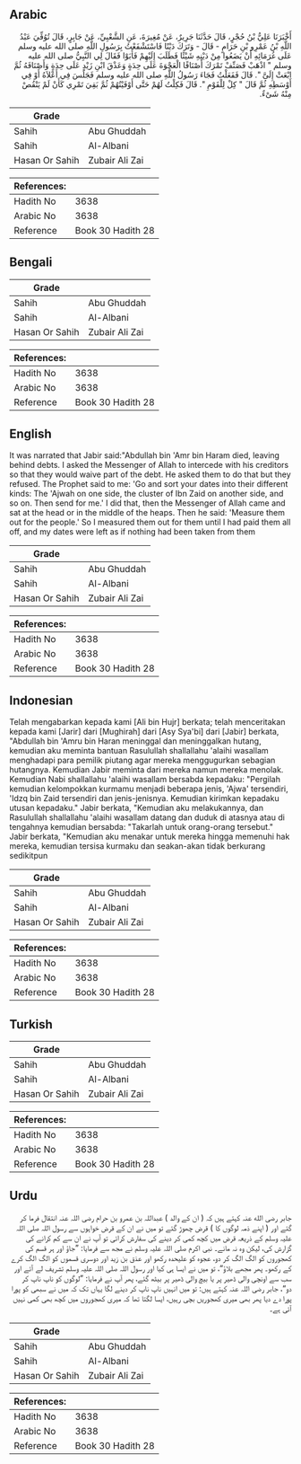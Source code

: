 ## Arabic


<div dir="rtl" lang="ar" style={{fontSize:'larger',backgroundColor:'#f8f9fa',padding:20}}>
أَخْبَرَنَا عَلِيُّ بْنُ حُجْرٍ، قَالَ حَدَّثَنَا جَرِيرٌ، عَنْ مُغِيرَةَ، عَنِ الشَّعْبِيِّ، عَنْ جَابِرٍ، قَالَ تُوُفِّيَ عَبْدُ اللَّهِ بْنُ عَمْرِو بْنِ حَرَامٍ - قَالَ - وَتَرَكَ دَيْنًا فَاسْتَشْفَعْتُ بِرَسُولِ اللَّهِ صلى الله عليه وسلم عَلَى غُرَمَائِهِ أَنْ يَضَعُوا مِنْ دَيْنِهِ شَيْئًا فَطَلَبَ إِلَيْهِمْ فَأَبَوْا فَقَالَ لِي النَّبِيُّ صلى الله عليه وسلم ‏"‏ اذْهَبْ فَصَنِّفْ تَمْرَكَ أَصْنَافًا الْعَجْوَةَ عَلَى حِدَةٍ وَعَذْقَ ابْنِ زَيْدٍ عَلَى حِدَةٍ وَأَصْنَافَهُ ثُمَّ ابْعَثْ إِلَىَّ ‏"‏‏.‏ قَالَ فَفَعَلْتُ فَجَاءَ رَسُولُ اللَّهِ صلى الله عليه وسلم فَجَلَسَ فِي أَعْلاَهُ أَوْ فِي أَوْسَطِهِ ثُمَّ قَالَ ‏"‏ كِلْ لِلْقَوْمِ ‏"‏‏.‏ قَالَ فَكِلْتُ لَهُمْ حَتَّى أَوْفَيْتُهُمْ ثُمَّ بَقِيَ تَمْرِي كَأَنْ لَمْ يَنْقُصْ مِنْهُ شَىْءٌ‏.‏
</div>
<div style={{backgroundColor:'#f8f9fa',padding:20, marginBottom: 10}}><table> <thead> <tr> <th>Grade</th> <th></th> </tr> </thead> <tbody> <tr><td>Sahih</td><td>Abu Ghuddah</td></tr><tr><td>Sahih</td><td>Al-Albani</td></tr><tr><td>Hasan Or Sahih</td><td>Zubair Ali Zai</td></tr></tbody></table><table> <thead> <tr> <th>References:</th> <th></th> </tr> </thead> <tbody><tr><td>Hadith No</td><td>3638</td></tr><tr><td>Arabic No</td><td>3638</td></tr><tr><td>Reference</td><td>Book 30 Hadith 28</td></tr></tbody></table></div>

## Bengali


<div dir="ltr" lang="bn" style={{fontSize:'larger',backgroundColor:'#f8f9fa',padding:20}}>

</div>
<div style={{backgroundColor:'#f8f9fa',padding:20, marginBottom: 10}}><table> <thead> <tr> <th>Grade</th> <th></th> </tr> </thead> <tbody> <tr><td>Sahih</td><td>Abu Ghuddah</td></tr><tr><td>Sahih</td><td>Al-Albani</td></tr><tr><td>Hasan Or Sahih</td><td>Zubair Ali Zai</td></tr></tbody></table><table> <thead> <tr> <th>References:</th> <th></th> </tr> </thead> <tbody><tr><td>Hadith No</td><td>3638</td></tr><tr><td>Arabic No</td><td>3638</td></tr><tr><td>Reference</td><td>Book 30 Hadith 28</td></tr></tbody></table></div>

## English


<div dir="ltr" lang="en" style={{fontSize:'larger',backgroundColor:'#f8f9fa',padding:20}}>
It was narrated that Jabir said:"Abdullah bin 'Amr bin Haram died, leaving behind debts. I asked the Messenger of Allah to intercede with his creditors so that they would waive part of the debt. He asked them to do that but they refused. The Prophet said to me: 'Go and sort your dates into their different kinds: The 'Ajwah on one side, the cluster of Ibn Zaid on another side, and so on. Then send for me.' I did that, then the Messenger of Allah came and sat at the head or in the middle of the heaps. Then he said: 'Measure them out for the people.' So I measured them out for them until I had paid them all off, and my dates were left as if nothing had been taken from them
</div>
<div style={{backgroundColor:'#f8f9fa',padding:20, marginBottom: 10}}><table> <thead> <tr> <th>Grade</th> <th></th> </tr> </thead> <tbody> <tr><td>Sahih</td><td>Abu Ghuddah</td></tr><tr><td>Sahih</td><td>Al-Albani</td></tr><tr><td>Hasan Or Sahih</td><td>Zubair Ali Zai</td></tr></tbody></table><table> <thead> <tr> <th>References:</th> <th></th> </tr> </thead> <tbody><tr><td>Hadith No</td><td>3638</td></tr><tr><td>Arabic No</td><td>3638</td></tr><tr><td>Reference</td><td>Book 30 Hadith 28</td></tr></tbody></table></div>

## Indonesian


<div dir="ltr" lang="id" style={{fontSize:'larger',backgroundColor:'#f8f9fa',padding:20}}>
Telah mengabarkan kepada kami [Ali bin Hujr] berkata; telah menceritakan kepada kami [Jarir] dari [Mughirah] dari [Asy Sya'bi] dari [Jabir] berkata, "Abdullah bin 'Amru bin Haran meninggal dan meninggalkan hutang, kemudian aku meminta bantuan Rasulullah shallallahu 'alaihi wasallam menghadapi para pemilik piutang agar mereka menggugurkan sebagian hutangnya. Kemudian Jabir meminta dari mereka namun mereka menolak. Kemudian Nabi shallallahu 'alaihi wasallam bersabda kepadaku: "Pergilah kemudian kelompokkan kurmamu menjadi beberapa jenis, 'Ajwa' tersendiri, 'Idzq bin Zaid tersendiri dan jenis-jenisnya. Kemudian kirimkan kepadaku utusan kepadaku." Jabir berkata, "Kemudian aku melakukannya, dan Rasulullah shallallahu 'alaihi wasallam datang dan duduk di atasnya atau di tengahnya kemudian bersabda: "Takarlah untuk orang-orang tersebut." Jabir berkata, "Kemudian aku menakar untuk mereka hingga memenuhi hak mereka, kemudian tersisa kurmaku dan seakan-akan tidak berkurang sedikitpun
</div>
<div style={{backgroundColor:'#f8f9fa',padding:20, marginBottom: 10}}><table> <thead> <tr> <th>Grade</th> <th></th> </tr> </thead> <tbody> <tr><td>Sahih</td><td>Abu Ghuddah</td></tr><tr><td>Sahih</td><td>Al-Albani</td></tr><tr><td>Hasan Or Sahih</td><td>Zubair Ali Zai</td></tr></tbody></table><table> <thead> <tr> <th>References:</th> <th></th> </tr> </thead> <tbody><tr><td>Hadith No</td><td>3638</td></tr><tr><td>Arabic No</td><td>3638</td></tr><tr><td>Reference</td><td>Book 30 Hadith 28</td></tr></tbody></table></div>

## Turkish


<div dir="ltr" lang="tr" style={{fontSize:'larger',backgroundColor:'#f8f9fa',padding:20}}>

</div>
<div style={{backgroundColor:'#f8f9fa',padding:20, marginBottom: 10}}><table> <thead> <tr> <th>Grade</th> <th></th> </tr> </thead> <tbody> <tr><td>Sahih</td><td>Abu Ghuddah</td></tr><tr><td>Sahih</td><td>Al-Albani</td></tr><tr><td>Hasan Or Sahih</td><td>Zubair Ali Zai</td></tr></tbody></table><table> <thead> <tr> <th>References:</th> <th></th> </tr> </thead> <tbody><tr><td>Hadith No</td><td>3638</td></tr><tr><td>Arabic No</td><td>3638</td></tr><tr><td>Reference</td><td>Book 30 Hadith 28</td></tr></tbody></table></div>

## Urdu


<div dir="rtl" lang="ur" style={{fontSize:'larger',backgroundColor:'#f8f9fa',padding:20}}>
جابر رضی الله عنہ کہتے ہیں کہ ( ان کے والد ) عبداللہ بن عمرو بن حرام رضی اللہ عنہ انتقال فرما کر گئے اور ( اپنے ذمہ لوگوں کا ) قرض چھوڑ گئے تو میں نے ان کے قرض خواہوں سے رسول اللہ صلی اللہ علیہ وسلم کے ذریعہ قرض میں کچھ کمی کر دینے کی سفارش کرائی تو آپ نے ان سے کم کرانے کی گزارش کی، لیکن وہ نہ مانے۔ نبی اکرم صلی اللہ علیہ وسلم نے مجھ سے فرمایا: ”جاؤ اور ہر قسم کی کھجوروں کو الگ الگ کر دو، عجوہ کو علیحدہ رکھو اور عذق بن زید اور دوسری قسموں کو الگ الگ کرے کے رکھو۔ پھر مجھے بلاؤ“، تو میں نے ایسا ہی کیا اور رسول اللہ صلی اللہ علیہ وسلم تشریف لے آئے اور سب سے اونچی والی ڈھیر پر یا بیچ والی ڈھیر پر بیٹھ گئے، پھر آپ نے فرمایا: ”لوگوں کو ناپ ناپ کر دو“، جابر رضی اللہ عنہ کہتے ہیں: تو میں انہیں ناپ ناپ کر دینے لگا یہاں تک کہ میں نے سبھی کو پورا پورا دے دیا پھر بھی میری کھجوریں بچی رہیں، ایسا لگتا تھا کہ میری کھجوروں میں کچھ بھی کمی نہیں آئی ہے۔
</div>
<div style={{backgroundColor:'#f8f9fa',padding:20, marginBottom: 10}}><table> <thead> <tr> <th>Grade</th> <th></th> </tr> </thead> <tbody> <tr><td>Sahih</td><td>Abu Ghuddah</td></tr><tr><td>Sahih</td><td>Al-Albani</td></tr><tr><td>Hasan Or Sahih</td><td>Zubair Ali Zai</td></tr></tbody></table><table> <thead> <tr> <th>References:</th> <th></th> </tr> </thead> <tbody><tr><td>Hadith No</td><td>3638</td></tr><tr><td>Arabic No</td><td>3638</td></tr><tr><td>Reference</td><td>Book 30 Hadith 28</td></tr></tbody></table></div>